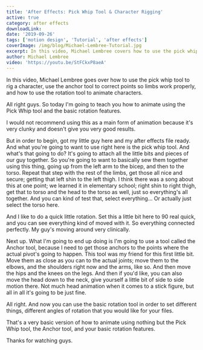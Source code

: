 ```yaml
---
title: 'After Effects: Pick Whip Tool & Character Rigging'
active: true
category: after effects
downloadLink:
date: '2019-09-26'
tags: ['motion design', 'Tutorial', 'after effects']
coverImage: /img/blog/Michael-Lembree-Tutorial.jpg
excerpt: In this video, Michael Lembree covers how to use the pick whip tool to use the rotation tool to rig a character.
author: Michael Lembree
video: 'https://youtu.be/StFCkxP8aeA'
---
```


In this video, Michael Lembree goes over how to use the pick whip tool to rig a character, use the anchor tool to correct points so limbs work properly, and how to use the rotation tool to animate characters.

All right guys. So today I'm going to teach you how to animate using the Pick Whip tool and the basic rotation features.

I would not recommend using this as a main form of animation because it's very clunky and doesn't give you very good results.

But in order to begin, got my little guy here and my after effects file ready. And what you're going to want to use right here is the pick whip tool. And what's that going to do? It's going to attach all the little bits and pieces of our guy together. So you're going to want to basically sew them together using this thing, going up from the left arm to the bicep, and then to the torso. Repeat that step with the rest of the limbs, get those all nice and secure; getting that left shin to the left thigh. I think there was a song about this at one point; we learned it in elementary school; right shin to right thigh, get that to torso and the head to the torso as well, just so everything's all together. And you can kind of test that, select everything... Or actually just select the torso here.

And I like to do a quick little rotation. Set this a little bit here to 90 real quick, and you can see everything kind of moved with it. So everything connected perfectly. My guy's moving around very clinically.

Next up. What I'm going to end up doing is I'm going to use a tool called the Anchor tool, because I need to get those anchors to the points where the actual pivot's going to happen. This tool was my friend for this first little bit. Move them as close as you can to the actual joints; move them to the elbows, and the shoulders right now and the arms, like so. And then move the hips and the knees on the legs. And then if you'd like, you can also move the head down to the neck, give yourself a little bit of side to side motion there. Not much head animation when it comes to a stick figure, but all in all it's going to be just fine.

All right. And now you can use the basic rotation tool in order to set different things, different angles of rotation that you would like for your files.

That's a very basic version of how to animate using nothing but the Pick Whip tool, the Anchor tool, and your basic rotation features.

Thanks for watching guys.

